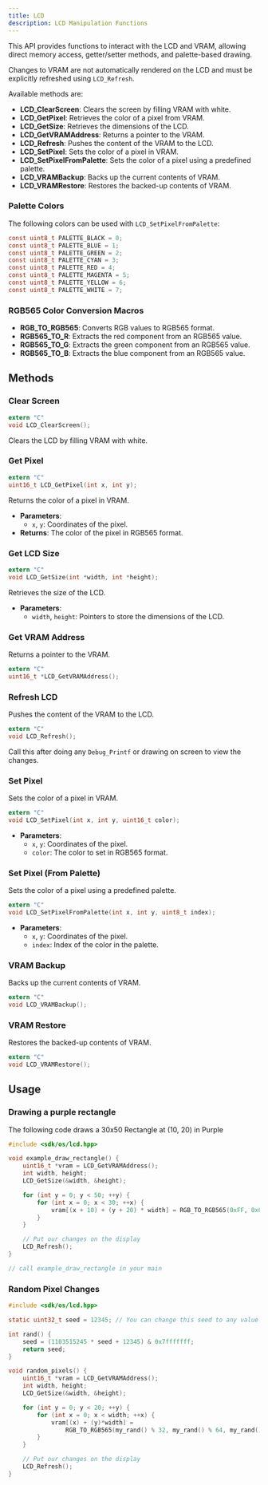 ```yaml
---
title: LCD
description: LCD Manipulation Functions
---
```



This API provides functions to interact with the LCD and VRAM, allowing direct memory access, getter/setter methods, and palette-based drawing.

Changes to VRAM are not automatically rendered on the LCD and must be explicitly refreshed using `LCD_Refresh`.

Available methods are:
- **LCD_ClearScreen**: Clears the screen by filling VRAM with white.
- **LCD_GetPixel**: Retrieves the color of a pixel from VRAM.
- **LCD_GetSize**: Retrieves the dimensions of the LCD.
- **LCD_GetVRAMAddress**: Returns a pointer to the VRAM.
- **LCD_Refresh**: Pushes the content of the VRAM to the LCD.
- **LCD_SetPixel**: Sets the color of a pixel in VRAM.
- **LCD_SetPixelFromPalette**: Sets the color of a pixel using a predefined palette.
- **LCD_VRAMBackup**: Backs up the current contents of VRAM.
- **LCD_VRAMRestore**: Restores the backed-up contents of VRAM.

### Palette Colors

The following colors can be used with `LCD_SetPixelFromPalette`:

```c
const uint8_t PALETTE_BLACK = 0;
const uint8_t PALETTE_BLUE = 1;
const uint8_t PALETTE_GREEN = 2;
const uint8_t PALETTE_CYAN = 3;
const uint8_t PALETTE_RED = 4;
const uint8_t PALETTE_MAGENTA = 5;
const uint8_t PALETTE_YELLOW = 6;
const uint8_t PALETTE_WHITE = 7;
```

### RGB565 Color Conversion Macros

- **RGB_TO_RGB565**: Converts RGB values to RGB565 format.
- **RGB565_TO_R**: Extracts the red component from an RGB565 value.
- **RGB565_TO_G**: Extracts the green component from an RGB565 value.
- **RGB565_TO_B**: Extracts the blue component from an RGB565 value.

## Methods

### Clear Screen

```c
extern "C"
void LCD_ClearScreen();
```

Clears the LCD by filling VRAM with white.


### Get Pixel

```c
extern "C"
uint16_t LCD_GetPixel(int x, int y);
```

Returns the color of a pixel in VRAM.

- **Parameters**:
  - `x`, `y`: Coordinates of the pixel.
- **Returns**: The color of the pixel in RGB565 format.

### Get LCD Size

```c
extern "C"
void LCD_GetSize(int *width, int *height);
```

Retrieves the size of the LCD.


- **Parameters**:
  - `width`, `height`: Pointers to store the dimensions of the LCD.

### Get VRAM Address

Returns a pointer to the VRAM.

```c
extern "C"
uint16_t *LCD_GetVRAMAddress();
```

### Refresh LCD

Pushes the content of the VRAM to the LCD.

```c
extern "C"
void LCD_Refresh();
```

Call this after doing any `Debug_Printf` or drawing on screen to view the changes.


### Set Pixel

Sets the color of a pixel in VRAM.

```c
extern "C"
void LCD_SetPixel(int x, int y, uint16_t color);
```


- **Parameters**:
  - `x`, `y`: Coordinates of the pixel.
  - `color`: The color to set in RGB565 format.

### Set Pixel (From Palette)

Sets the color of a pixel using a predefined palette.

```c
extern "C"
void LCD_SetPixelFromPalette(int x, int y, uint8_t index);
```

- **Parameters**:
  - `x`, `y`: Coordinates of the pixel.
  - `index`: Index of the color in the palette.

### VRAM Backup

Backs up the current contents of VRAM.

```c
extern "C"
void LCD_VRAMBackup();
```


### VRAM Restore

Restores the backed-up contents of VRAM.

```c
extern "C"
void LCD_VRAMRestore();
```


## Usage

### Drawing a purple rectangle

The following code draws a 30x50 Rectangle at (10, 20) in Purple

```c
#include <sdk/os/lcd.hpp>

void example_draw_rectangle() {
    uint16_t *vram = LCD_GetVRAMAddress();
    int width, height;
    LCD_GetSize(&width, &height);

    for (int y = 0; y < 50; ++y) {
        for (int x = 0; x < 30; ++x) {
            vram[(x + 10) + (y + 20) * width] = RGB_TO_RGB565(0xFF, 0x00, 0xFF);
        }
    }

    // Put our changes on the display
    LCD_Refresh();
}

// call example_draw_rectangle in your main
```

### Random Pixel Changes

```c
#include <sdk/os/lcd.hpp>

static uint32_t seed = 12345; // You can change this seed to any value

int rand() {
    seed = (1103515245 * seed + 12345) & 0x7fffffff;
    return seed;
}

void random_pixels() {
    uint16_t *vram = LCD_GetVRAMAddress();
    int width, height;
    LCD_GetSize(&width, &height);

    for (int y = 0; y < 20; ++y) {
        for (int x = 0; x < width; ++x) {
            vram[(x) + (y)*width] =
                RGB_TO_RGB565(my_rand() % 32, my_rand() % 64, my_rand() % 32);
        }
    }

    // Put our changes on the display
    LCD_Refresh();
}
```